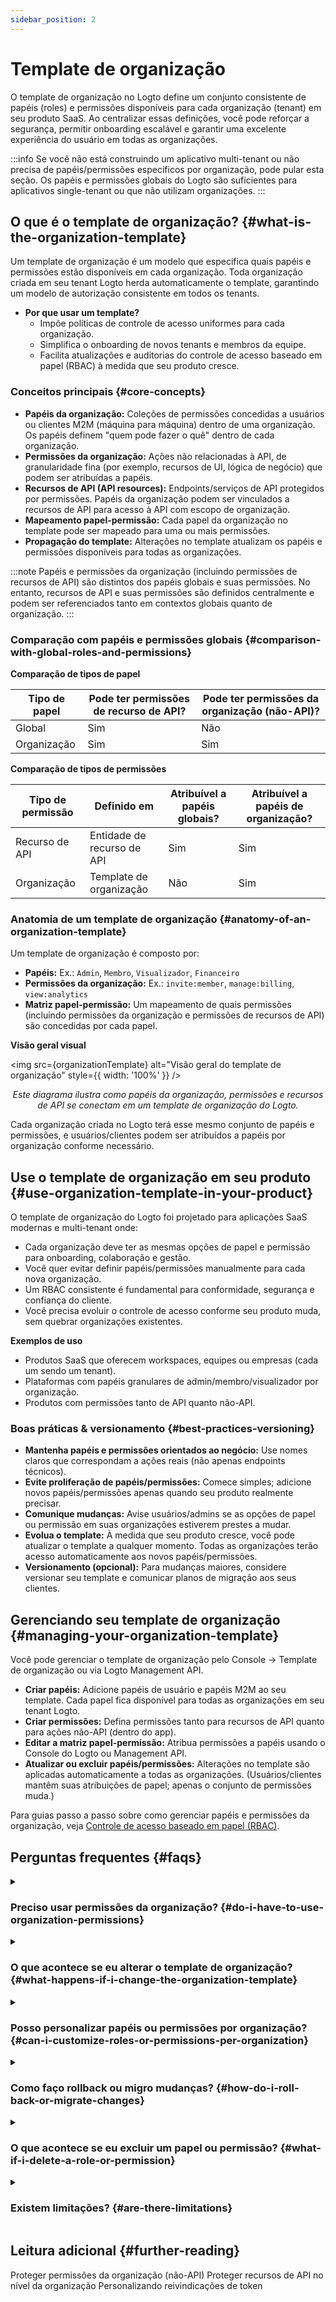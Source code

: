 ```yaml
---
sidebar_position: 2
---
```



# Template de organização

O <CloudLink to="/organization-template">template de organização</CloudLink> no Logto define um conjunto consistente de papéis (roles) e permissões disponíveis para cada organização (tenant) em seu produto SaaS. Ao centralizar essas definições, você pode reforçar a segurança, permitir onboarding escalável e garantir uma excelente experiência do usuário em todas as organizações.

:::info
Se você não está construindo um aplicativo multi-tenant ou não precisa de papéis/permissões específicos por organização, pode pular esta seção. Os papéis e permissões globais do Logto são suficientes para aplicativos single-tenant ou que não utilizam organizações.
:::

## O que é o template de organização? \{#what-is-the-organization-template}

Um template de organização é um modelo que especifica quais papéis e permissões estão disponíveis em cada organização. Toda organização criada em seu tenant Logto herda automaticamente o template, garantindo um modelo de autorização consistente em todos os tenants.

- **Por que usar um template?**
  - Impõe políticas de controle de acesso uniformes para cada organização.
  - Simplifica o onboarding de novos tenants e membros da equipe.
  - Facilita atualizações e auditorias do controle de acesso baseado em papel (RBAC) à medida que seu produto cresce.

### Conceitos principais \{#core-concepts}

- **Papéis da organização:** Coleções de permissões concedidas a usuários ou clientes M2M (máquina para máquina) dentro de uma organização. Os papéis definem "quem pode fazer o quê" dentro de cada organização.
- **Permissões da organização:** Ações não relacionadas à API, de granularidade fina (por exemplo, recursos de UI, lógica de negócio) que podem ser atribuídas a papéis.
- **Recursos de API (API resources):** Endpoints/serviços de API protegidos por permissões. Papéis da organização podem ser vinculados a recursos de API para acesso à API com escopo de organização.
- **Mapeamento papel-permissão:** Cada papel da organização no template pode ser mapeado para uma ou mais permissões.
- **Propagação do template:** Alterações no template atualizam os papéis e permissões disponíveis para todas as organizações.

:::note
Papéis e permissões da organização (incluindo permissões de recursos de API) são distintos dos papéis globais e suas permissões. No entanto, recursos de API e suas permissões são definidos centralmente e podem ser referenciados tanto em contextos globais quanto de organização.
:::

### Comparação com papéis e permissões globais \{#comparison-with-global-roles-and-permissions}

**Comparação de tipos de papel**

<table>
  <thead>
    <tr>
      <th style={{ width: '200px' }}>Tipo de papel</th>
      <th>Pode ter permissões de recurso de API?</th>
      <th>Pode ter permissões da organização (não-API)?</th>
    </tr>
  </thead>
  <tbody>
    <tr>
      <td>Global</td>
      <td>Sim</td>
      <td>Não</td>
    </tr>
    <tr>
      <td>Organização</td>
      <td>Sim</td>
      <td>Sim</td>
    </tr>
  </tbody>
</table>

**Comparação de tipos de permissões**

<table>
  <thead>
    <tr>
      <th style={{ width: '200px' }}>Tipo de permissão</th>
      <th>Definido em</th>
      <th>Atribuível a papéis globais?</th>
      <th>Atribuível a papéis de organização?</th>
    </tr>
  </thead>
  <tbody>
    <tr>
      <td>Recurso de API</td>
      <td>Entidade de recurso de API</td>
      <td>Sim</td>
      <td>Sim</td>
    </tr>
    <tr>
      <td>Organização</td>
      <td>Template de organização</td>
      <td>Não</td>
      <td>Sim</td>
    </tr>
  </tbody>
</table>

### Anatomia de um template de organização \{#anatomy-of-an-organization-template}

Um template de organização é composto por:

- **Papéis:** Ex.: `Admin`, `Membro`, `Visualizador`, `Financeiro`
- **Permissões da organização:** Ex.: `invite:member`, `manage:billing`, `view:analytics`
- **Matriz papel-permissão:** Um mapeamento de quais permissões (incluindo permissões da organização e permissões de recursos de API) são concedidas por cada papel.

**Visão geral visual**

<img src={organizationTemplate} alt="Visão geral do template de organização" style={{ width: '100%' }} />
<center>
  <figcaption>
    <i>
      Este diagrama ilustra como papéis da organização, permissões e recursos de API se conectam em um template de organização do Logto.
    </i>
  </figcaption>
</center>

Cada organização criada no Logto terá esse mesmo conjunto de papéis e permissões, e usuários/clientes podem ser atribuídos a papéis por organização conforme necessário.

## Use o template de organização em seu produto \{#use-organization-template-in-your-product}

O template de organização do Logto foi projetado para aplicações SaaS modernas e multi-tenant onde:

- Cada organização deve ter as mesmas opções de papel e permissão para onboarding, colaboração e gestão.
- Você quer evitar definir papéis/permissões manualmente para cada nova organização.
- Um RBAC consistente é fundamental para conformidade, segurança e confiança do cliente.
- Você precisa evoluir o controle de acesso conforme seu produto muda, sem quebrar organizações existentes.

**Exemplos de uso**

- Produtos SaaS que oferecem workspaces, equipes ou empresas (cada um sendo um tenant).
- Plataformas com papéis granulares de admin/membro/visualizador por organização.
- Produtos com permissões tanto de API quanto não-API.

### Boas práticas & versionamento \{#best-practices-versioning}

- **Mantenha papéis e permissões orientados ao negócio:** Use nomes claros que correspondam a ações reais (não apenas endpoints técnicos).
- **Evite proliferação de papéis/permissões:** Comece simples; adicione novos papéis/permissões apenas quando seu produto realmente precisar.
- **Comunique mudanças:** Avise usuários/admins se as opções de papel ou permissão em suas organizações estiverem prestes a mudar.
- **Evolua o template:** À medida que seu produto cresce, você pode atualizar o template a qualquer momento. Todas as organizações terão acesso automaticamente aos novos papéis/permissões.
- **Versionamento (opcional):** Para mudanças maiores, considere versionar seu template e comunicar planos de migração aos seus clientes.

## Gerenciando seu template de organização \{#managing-your-organization-template}

Você pode gerenciar o template de organização pelo <CloudLink to="/organization-template">Console → Template de organização</CloudLink> ou via Logto Management API.

- **Criar papéis:** Adicione papéis de usuário e papéis M2M ao seu template. Cada papel fica disponível para todas as organizações em seu tenant Logto.
- **Criar permissões:** Defina permissões tanto para recursos de API quanto para ações não-API (dentro do app).
- **Editar a matriz papel-permissão:** Atribua permissões a papéis usando o Console do Logto ou Management API.
- **Atualizar ou excluir papéis/permissões:** Alterações no template são aplicadas automaticamente a todas as organizações. (Usuários/clientes mantêm suas atribuições de papel; apenas o conjunto de permissões muda.)

Para guias passo a passo sobre como gerenciar papéis e permissões da organização, veja [Controle de acesso baseado em papel (RBAC)](/authorization/role-based-access-control).

## Perguntas frequentes \{#faqs}

<details>
<summary>

### Preciso usar permissões da organização? \{#do-i-have-to-use-organization-permissions}

</summary>

Não, permissões da organização são opcionais. Você pode usar o template de organização apenas para definir papéis e permissões de recursos de API, se preferir.

</details>

<details>
<summary>

### O que acontece se eu alterar o template de organização? \{#what-happens-if-i-change-the-organization-template}

</summary>

Alterações em papéis ou permissões são refletidas imediatamente em todas as organizações. Usuários e clientes mantêm suas atribuições de papel; apenas o que esses papéis permitem pode mudar.

</details>

<details>
<summary>

### Posso personalizar papéis ou permissões por organização? \{#can-i-customize-roles-or-permissions-per-organization}

</summary>

Não diretamente. Templates de organização impõem um modelo consistente em todos os tenants. (Você ainda pode atribuir papéis diferentes para usuários/clientes diferentes em cada organização.)

</details>

<details>
<summary>

### Como faço rollback ou migro mudanças? \{#how-do-i-roll-back-or-migrate-changes}

</summary>

Atualize manualmente o template para restaurar papéis/permissões anteriores. Para migrações complexas, considere estratégias de versionamento.

</details>

<details>
<summary>

### O que acontece se eu excluir um papel ou permissão? \{#what-if-i-delete-a-role-or-permission}

</summary>

Usuários/clientes com esse papel perdem acesso às permissões vinculadas a ele. Excluir uma permissão a remove de todos os papéis que a possuíam.

</details>

<details>
<summary>

### Existem limitações? \{#are-there-limitations}

</summary>

A personalização é feita no nível do template, não por organização. [Entre em contato](https://logto.io/contact) se precisar de exceções avançadas por tenant.

</details>

## Leitura adicional \{#further-reading}

<Url href="/authorization/organization-permissions">Proteger permissões da organização (não-API)</Url>
<Url href="/authorization/organization-level-api-resources">
  Proteger recursos de API no nível da organização
</Url>
<Url href="/developers/custom-token-claims">Personalizando reivindicações de token</Url>
